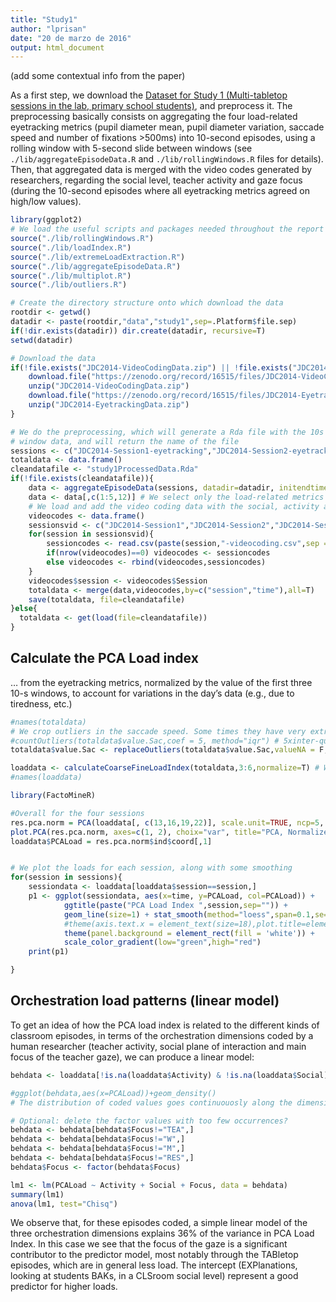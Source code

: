 ```yaml
---
title: "Study1"
author: "lprisan"
date: "20 de marzo de 2016"
output: html_document
---
```


(add some contextual info from the paper)

As a first step, we download the [Dataset for Study 1 (Multi-tabletop sessions in the lab, primary school students)](https://zenodo.org/record/16515), and preprocess it. The preprocessing basically consists on aggregating the four load-related eyetracking metrics (pupil diameter mean, pupil diameter variation, saccade speed and number of fixations >500ms) into 10-second episodes, using a rolling window with 5-second slide between windows (see ```./lib/aggregateEpisodeData.R``` and ```./lib/rollingWindows.R``` files for details). Then, that aggregated data is merged with the video codes generated by researchers, regarding the social level, teacher activity and gaze focus (during the 10-second episodes where all eyetracking metrics agreed on high/low values).

```r
library(ggplot2)
# We load the useful scripts and packages needed throughout the report
source("./lib/rollingWindows.R")
source("./lib/loadIndex.R")
source("./lib/extremeLoadExtraction.R")
source("./lib/aggregateEpisodeData.R")
source("./lib/multiplot.R")
source("./lib/outliers.R")

# Create the directory structure onto which download the data
rootdir <- getwd()
datadir <- paste(rootdir,"data","study1",sep=.Platform$file.sep)
if(!dir.exists(datadir)) dir.create(datadir, recursive=T)
setwd(datadir)

# Download the data
if(!file.exists("JDC2014-VideoCodingData.zip") || !file.exists("JDC2014-EyetrackingData.zip")){
    download.file("https://zenodo.org/record/16515/files/JDC2014-VideoCodingData.zip", destfile="JDC2014-VideoCodingData.zip", method="curl")
    unzip("JDC2014-VideoCodingData.zip")
    download.file("https://zenodo.org/record/16515/files/JDC2014-EyetrackingData.zip", destfile="JDC2014-EyetrackingData.zip", method="curl")
    unzip("JDC2014-EyetrackingData.zip")
}

# We do the preprocessing, which will generate a Rda file with the 10s
# window data, and will return the name of the file
sessions <- c("JDC2014-Session1-eyetracking","JDC2014-Session2-eyetracking","JDC2014-Session3-eyetracking")
totaldata <- data.frame()
cleandatafile <- "study1ProcessedData.Rda"
if(!file.exists(cleandatafile)){
    data <- aggregateEpisodeData(sessions, datadir=datadir, initendtimes=NULL, SEPARATOR=",") # For this study the raw data is comma-separated!
    data <- data[,c(1:5,12)] # We select only the load-related metrics
    # We load and add the video coding data with the social, activity and main gaze focus dimensions
    videocodes <- data.frame()
    sessionsvid <- c("JDC2014-Session1","JDC2014-Session2","JDC2014-Session3") # For some reason, the filenames for the videocoding are not consistent with the previous session labels
    for(session in sessionsvid){
        sessioncodes <- read.csv(paste(session,"-videocoding.csv",sep = ""), sep=",")
        if(nrow(videocodes)==0) videocodes <- sessioncodes
        else videocodes <- rbind(videocodes,sessioncodes)
    }
    videocodes$session <- videocodes$Session
    totaldata <- merge(data,videocodes,by=c("session","time"),all=T)
    save(totaldata, file=cleandatafile)
}else{
  totaldata <- get(load(file=cleandatafile))
}

```


## Calculate the PCA Load index

... from the eyetracking metrics, normalized by the value of the first three 10-s windows, to account for variations in the day's data (e.g., due to tiredness, etc.)

```r
#names(totaldata)
# We crop outliers in the saccade speed. Some times they have very extreme outliers (measurement errors) that tend to throw off the PCA calculations
#countOutliers(totaldata$value.Sac,coef = 5, method="iqr") # 5xinter-quartile range
totaldata$value.Sac <- replaceOutliers(totaldata$value.Sac,valueNA = F,coef = 5, method="iqr")

loaddata <- calculateCoarseFineLoadIndex(totaldata,3:6,normalize=T) # We ensure that the values are normalized for those of the first windows in which little load is assumed (just putting the eyetracker on)
#names(loaddata)

library(FactoMineR)

#Overall for the four sessions
res.pca.norm = PCA(loaddata[, c(13,16,19,22)], scale.unit=TRUE, ncp=5, graph=F)
plot.PCA(res.pca.norm, axes=c(1, 2), choix="var", title="PCA, Normalized data, dims 1/2")
loaddata$PCALoad = res.pca.norm$ind$coord[,1]


# We plot the loads for each session, along with some smoothing
for(session in sessions){
    sessiondata <- loaddata[loaddata$session==session,]
    p1 <- ggplot(sessiondata, aes(x=time, y=PCALoad, col=PCALoad)) + 
            ggtitle(paste("PCA Load Index ",session,sep="")) + 
            geom_line(size=1) + stat_smooth(method="loess",span=0.1,se=F) +
            #theme(axis.text.x = element_text(size=18),plot.title=element_text(size=20, face="bold"),axis.title=element_text(size=18),panel.background = element_rect(fill = 'white')) +
            theme(panel.background = element_rect(fill = 'white')) +
            scale_color_gradient(low="green",high="red")
    print(p1)

}


```


## Orchestration load patterns (linear model)


To get an idea of how the PCA load index is related to the different kinds of classroom episodes, in terms of the orchestration dimensions coded by a human researcher (teacher activity, social plane of interaction and main focus of the teacher gaze), we can produce a linear model:

```r


behdata <- loaddata[!is.na(loaddata$Activity) & !is.na(loaddata$Social) & !is.na(loaddata$Focus),]

#ggplot(behdata,aes(x=PCALoad))+geom_density()
# The distribution of coded values goes continuouosly along the dimension, so we do a linear model

# Optional: delete the factor values with too few occurrences?
behdata <- behdata[behdata$Focus!="TEA",]
behdata <- behdata[behdata$Focus!="W",]
behdata <- behdata[behdata$Focus!="M",]
behdata <- behdata[behdata$Focus!="RES",]
behdata$Focus <- factor(behdata$Focus)

lm1 <- lm(PCALoad ~ Activity + Social + Focus, data = behdata)
summary(lm1)
anova(lm1, test="Chisq")
```

We observe that, for these episodes coded, a simple linear model of the three orchestration dimensions explains 36% of the variance in PCA Load Index. In this case we see that the focus of the gaze is a significant contributor to the predictor model, most notably through the TABletop episodes, which are in general less load. The intercept (EXPlanations, looking at students BAKs, in a CLSroom social level) represent a good predictor for higher loads.